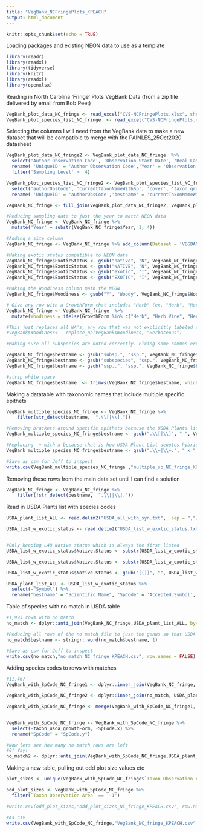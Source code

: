 ```yaml
---
title: "VegBank_NCFringePlots_KPEACH"
output: html_document
---
```


```r
knitr::opts_chunk$set(echo = TRUE)
```

Loading packages and existing NEON data to use as a template

```r

library(readr)
library(readxl)
library(tidyverse)
library(knitr)
library(readxl)
library(openxlsx)

```

Reading in North Carolina 'Fringe' Plots VegBank Data (from a zip file delivered by email from Bob Peet)

```r


VegBank_plot_data_NC_fringe <- read_excel("CVS-NCFringePlots.xlsx", sheet = "plot data")
VegBank_plot_species_list_NC_fringe  <- read_excel("CVS-NCFringePlots.xlsx",  sheet = "plot species list")

```

Selecting the columns I will need from the VegBank data to make a new dataset that will be compatible to merge with the PAINLES_25Oct2020 datasheet

```r


VegBank_plot_data_NC_fringe2 <- VegBank_plot_data_NC_fringe  %>%
  select('Author Observation Code', 'Observation Start Date', 'Real Latitude', 'Real Longitude', 'Taxon Observation Area', 'Sampling Level', 'previousObsCode') %>%
  rename( 'UniqueID' = 'Author Observation Code','Year' = 'Observation Start Date', 'Lat' = 'Real Latitude', 'Long' = 'Real Longitude' ) %>%
  filter('Sampling Level' >  4)

VegBank_plot_species_list_NC_fringe2 <- VegBank_plot_species_list_NC_fringe %>%
  select('authorObsCode', 'currentTaxonNameWithSp', 'cover', 'taxon_growthForm_short', 'taxon_woody', 'taxon_exotic', 'taxon_usda_growthForm', 'taxon_usda_code', 'taxon_woody') %>%
  rename( 'UniqueID' = 'authorObsCode','bestname' = 'currentTaxonNameWithSp', 'PctCov' = 'cover', 'SpCode' = 'taxon_usda_code', 'ExoticStatus' = 'taxon_exotic', 'GrowthForm' = 'taxon_growthForm_short', 'Woodiness' = 'taxon_woody')

VegBank_NC_fringe <- full_join(VegBank_plot_data_NC_fringe2, VegBank_plot_species_list_NC_fringe2, by = 'UniqueID')

#Reducing sampling date to just the year to match NEON data
VegBank_NC_fringe <- VegBank_NC_fringe %>% 
  mutate('Year' = substr(VegBank_NC_fringe$Year, 1, 4))

#Adding a site column
VegBank_NC_fringe <- VegBank_NC_fringe %>% add_column(Dataset = 'VEGBANK', .before = "UniqueID")  %>% add_column(Zone = 'L48', .before = "UniqueID")

#Making exotic status compatible to NEON data
VegBank_NC_fringe$ExoticStatus <- gsub("native", "N", VegBank_NC_fringe$ExoticStatus)
VegBank_NC_fringe$ExoticStatus <- gsub("NATIVE", "N", VegBank_NC_fringe$ExoticStatus)
VegBank_NC_fringe$ExoticStatus <- gsub("exotic", "I", VegBank_NC_fringe$ExoticStatus)
VegBank_NC_fringe$ExoticStatus <- gsub("EXOTIC", "I", VegBank_NC_fringe$ExoticStatus)

#Making the Woodiness column math the NEON 
VegBank_NC_fringe$Woodiness <- gsub("Y", "Woody", VegBank_NC_fringe$Woodiness)

# Give any row with a GrowthForm that includes "Herb" (ex. "Herb", "Herb Vine", "Herb Shrub") a Woodiness classification of ""Herbaceous". 
VegBank_NC_fringe <- VegBank_NC_fringe  %>% 
  mutate(Woodiness = ifelse(GrowthForm %in% c("Herb", "Herb Vine", "Herb Shrub", "Herb Shrub Vine"), 'Herbaceous', Woodiness))

#This just replaces all NA's, any row that was not explicitly labeled as 'Woody" as Herbaceous which could be wrong so I did not run it
#VegBank$Woodiness<-  replace_na(VegBank$Woodiness, "Herbaceous")

#Making sure all subspecies are noted correctly. Fixing some common errors that would prevent the species name from matching with the USDA plant list

VegBank_NC_fringe$bestname <- gsub("subsp.", "ssp.", VegBank_NC_fringe$bestname)
VegBank_NC_fringe$bestname <- gsub("subspecies", "ssp.", VegBank_NC_fringe$bestname)
VegBank_NC_fringe$bestname <- gsub("ssp..", "ssp.", VegBank_NC_fringe$bestname)

#strip white space
VegBank_NC_fringe$bestname  <- trimws(VegBank_NC_fringe$bestname, which = c("right"))

```

Making a datatable with taxonomic names that include multiple specific epithets

```r

VegBank_multiple_species_NC_fringe <- VegBank_NC_fringe %>%
    filter(str_detect(bestname,  ".\\[|\\]."))

#Removing brackets around specific epithets because the USDA Plants list does not use them..may be preventing matches
VegBank_multiple_species_NC_fringe$bestname <- gsub(".\\[|\\]", " ", VegBank_multiple_species_NC_fringe$bestname)

#Replacing  + with x because that is how USDA Plant List denotes hybrides
VegBank_multiple_species_NC_fringe$bestname <- gsub(".\\+|\\+.", " x ", VegBank_multiple_species_NC_fringe$bestname)

#Save as csv for Jeff to inspect
write.csv(VegBank_multiple_species_NC_fringe ,"multiple_sp_NC_fringe_KPEACH.csv", row.names = FALSE)

```

Removing these rows from the main data set until I can find a solution
```r

VegBank_NC_fringe <- VegBank_NC_fringe %>%
    filter(!str_detect(bestname,  ".\\[|\\]."))

```

Read in USDA Plants list with species codes

```r


USDA_plant_list_ALL <- read.delim2("USDA_all_with_syn.txt",  sep = ",")

USDA_list_w_exotic_status <- read.delim2("USDA_list_w_exotic_status.txt",  sep = ",")


#Only keeping L48 Native status which is always the first listed
USDA_list_w_exotic_status$Native.Status <- substr(USDA_list_w_exotic_status$Native.Status, 0, 6)

USDA_list_w_exotic_status$Native.Status <- substr(USDA_list_w_exotic_status$Native.Status, 5, 5)

USDA_list_w_exotic_status$Native.Status <- gsub("[()]", "", USDA_list_w_exotic_status$Native.Status)

USDA_plant_list_ALL <- USDA_list_w_exotic_status %>%
  select(-"Symbol") %>%
  rename("bestname" = "Scientific.Name", "SpCode" = 'Accepted.Symbol', "USDA_Exotic_Status" = "Native.Status", "USDA_Growth_Form" = "Growth.Habit", "USDA_Duration" = "Duration") 

```


Table of species with no match in USDA table

```r

#1,993 rows with no match
no_match <- dplyr::anti_join(VegBank_NC_fringe,USDA_plant_list_ALL, by="bestname")

#Reducing all rows of the no match file to just the genus so that USDA can find matches
no_match$bestname <- stringr::word(no_match$bestname, 1)

#Save as csv for Jeff to inspect
write.csv(no_match,"no_match_NC_fringe_KPEACH.csv", row.names = FALSE)

```

Adding species codes to rows with matches

```r

#11,467
VegBank_with_SpCode_NC_fringe1 <- dplyr::inner_join(VegBank_NC_fringe, USDA_plant_list_ALL, by="bestname")

VegBank_with_SpCode_NC_fringe2 <- dplyr::inner_join(no_match, USDA_plant_list_ALL, by="bestname")

VegBank_with_SpCode_NC_fringe <- merge(VegBank_with_SpCode_NC_fringe1, VegBank_with_SpCode_NC_fringe2, all = TRUE)


VegBank_with_SpCode_NC_fringe <- VegBank_with_SpCode_NC_fringe %>%
  select(-taxon_usda_growthForm, -SpCode.x) %>%
  rename("SpCode" = "SpCode.y")

#Now lets see how many no match rows are left
#0! Yay!
no_match2 <- dplyr::anti_join(VegBank_with_SpCode_NC_fringe,USDA_plant_list_ALL, by="bestname")

```

Making a new table, pulling out odd plot size values etc

```r

plot_sizes <- unique(VegBank_with_SpCode_NC_fringe$`Taxon Observation Area`)

odd_plot_sizes <- VegBank_with_SpCode_NC_fringe %>%
  filter(`Taxon Observation Area` == '-1')

#write.csv(odd_plot_sizes,"odd_plot_sizes_NC_fringe_KPEACH.csv", row.names = FALSE)

```

```r

#As csv
write.csv(VegBank_with_SpCode_NC_fringe,"VegBank_NC_fringe_KPEACH.csv", row.names = FALSE)

```